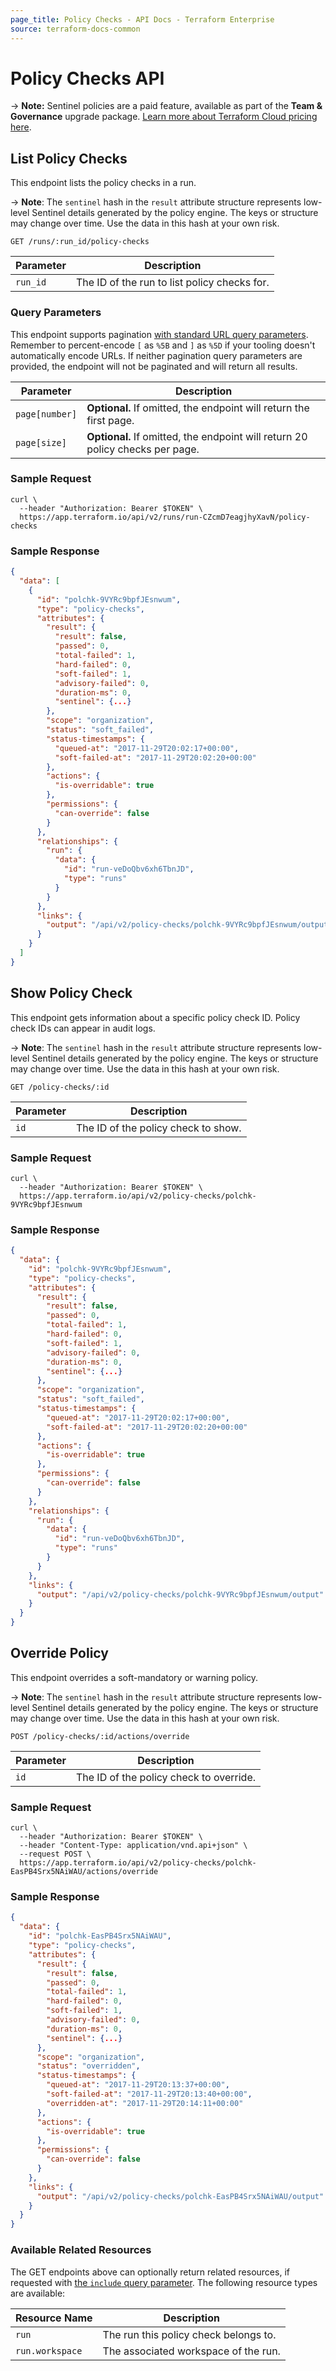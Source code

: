 ```yaml
---
page_title: Policy Checks - API Docs - Terraform Enterprise
source: terraform-docs-common
---
```


[200]: https://developer.mozilla.org/en-US/docs/Web/HTTP/Status/200

[201]: https://developer.mozilla.org/en-US/docs/Web/HTTP/Status/201

[202]: https://developer.mozilla.org/en-US/docs/Web/HTTP/Status/202

[204]: https://developer.mozilla.org/en-US/docs/Web/HTTP/Status/204

[400]: https://developer.mozilla.org/en-US/docs/Web/HTTP/Status/400

[401]: https://developer.mozilla.org/en-US/docs/Web/HTTP/Status/401

[403]: https://developer.mozilla.org/en-US/docs/Web/HTTP/Status/403

[404]: https://developer.mozilla.org/en-US/docs/Web/HTTP/Status/404

[409]: https://developer.mozilla.org/en-US/docs/Web/HTTP/Status/409

[412]: https://developer.mozilla.org/en-US/docs/Web/HTTP/Status/412

[422]: https://developer.mozilla.org/en-US/docs/Web/HTTP/Status/422

[429]: https://developer.mozilla.org/en-US/docs/Web/HTTP/Status/429

[500]: https://developer.mozilla.org/en-US/docs/Web/HTTP/Status/500

[504]: https://developer.mozilla.org/en-US/docs/Web/HTTP/Status/504

[JSON API document]: /enterprise/api-docs#json-api-documents

[JSON API error object]: https://jsonapi.org/format/#error-objects

# Policy Checks API

-> **Note:** Sentinel policies are a paid feature, available as part of the **Team & Governance** upgrade package. [Learn more about Terraform Cloud pricing here](https://www.hashicorp.com/products/terraform/pricing).

## List Policy Checks

This endpoint lists the policy checks in a run.

-> **Note**: The `sentinel` hash in the `result` attribute structure represents low-level Sentinel details generated by the policy engine. The keys or structure may change over time. Use the data in this hash at your own risk.

`GET /runs/:run_id/policy-checks`

| Parameter | Description                                  |
| --------- | -------------------------------------------- |
| `run_id`  | The ID of the run to list policy checks for. |

### Query Parameters

This endpoint supports pagination [with standard URL query parameters](/enterprise/api-docs#query-parameters). Remember to percent-encode `[` as `%5B` and `]` as `%5D` if your tooling doesn't automatically encode URLs.  If neither pagination query parameters are provided, the endpoint will not be paginated and will return all results.

| Parameter      | Description                                                                   |
| -------------- | ----------------------------------------------------------------------------- |
| `page[number]` | **Optional.** If omitted, the endpoint will return the first page.            |
| `page[size]`   | **Optional.** If omitted, the endpoint will return 20 policy checks per page. |

### Sample Request

```shell
curl \
  --header "Authorization: Bearer $TOKEN" \
  https://app.terraform.io/api/v2/runs/run-CZcmD7eagjhyXavN/policy-checks
```

### Sample Response

```json
{
  "data": [
    {
      "id": "polchk-9VYRc9bpfJEsnwum",
      "type": "policy-checks",
      "attributes": {
        "result": {
          "result": false,
          "passed": 0,
          "total-failed": 1,
          "hard-failed": 0,
          "soft-failed": 1,
          "advisory-failed": 0,
          "duration-ms": 0,
          "sentinel": {...}
        },
        "scope": "organization",
        "status": "soft_failed",
        "status-timestamps": {
          "queued-at": "2017-11-29T20:02:17+00:00",
          "soft-failed-at": "2017-11-29T20:02:20+00:00"
        },
        "actions": {
          "is-overridable": true
        },
        "permissions": {
          "can-override": false
        }
      },
      "relationships": {
        "run": {
          "data": {
            "id": "run-veDoQbv6xh6TbnJD",
            "type": "runs"
          }
        }
      },
      "links": {
        "output": "/api/v2/policy-checks/polchk-9VYRc9bpfJEsnwum/output"
      }
    }
  ]
}
```

## Show Policy Check

This endpoint gets information about a specific policy check ID. Policy check IDs can appear in audit logs.

-> **Note**: The `sentinel` hash in the `result` attribute structure represents low-level Sentinel details generated by the policy engine. The keys or structure may change over time. Use the data in this hash at your own risk.

`GET /policy-checks/:id`

| Parameter | Description                         |
| --------- | ----------------------------------- |
| `id`      | The ID of the policy check to show. |

### Sample Request

```shell
curl \
  --header "Authorization: Bearer $TOKEN" \
  https://app.terraform.io/api/v2/policy-checks/polchk-9VYRc9bpfJEsnwum
```

### Sample Response

```json
{
  "data": {
    "id": "polchk-9VYRc9bpfJEsnwum",
    "type": "policy-checks",
    "attributes": {
      "result": {
        "result": false,
        "passed": 0,
        "total-failed": 1,
        "hard-failed": 0,
        "soft-failed": 1,
        "advisory-failed": 0,
        "duration-ms": 0,
        "sentinel": {...}
      },
      "scope": "organization",
      "status": "soft_failed",
      "status-timestamps": {
        "queued-at": "2017-11-29T20:02:17+00:00",
        "soft-failed-at": "2017-11-29T20:02:20+00:00"
      },
      "actions": {
        "is-overridable": true
      },
      "permissions": {
        "can-override": false
      }
    },
    "relationships": {
      "run": {
        "data": {
          "id": "run-veDoQbv6xh6TbnJD",
          "type": "runs"
        }
      }
    },
    "links": {
      "output": "/api/v2/policy-checks/polchk-9VYRc9bpfJEsnwum/output"
    }
  }
}
```

## Override Policy

This endpoint overrides a soft-mandatory or warning policy.

-> **Note**: The `sentinel` hash in the `result` attribute structure represents low-level Sentinel details generated by the policy engine. The keys or structure may change over time. Use the data in this hash at your own risk.

`POST /policy-checks/:id/actions/override`

| Parameter | Description                             |
| --------- | --------------------------------------- |
| `id`      | The ID of the policy check to override. |

### Sample Request

```shell
curl \
  --header "Authorization: Bearer $TOKEN" \
  --header "Content-Type: application/vnd.api+json" \
  --request POST \
  https://app.terraform.io/api/v2/policy-checks/polchk-EasPB4Srx5NAiWAU/actions/override
```

### Sample Response

```json
{
  "data": {
    "id": "polchk-EasPB4Srx5NAiWAU",
    "type": "policy-checks",
    "attributes": {
      "result": {
        "result": false,
        "passed": 0,
        "total-failed": 1,
        "hard-failed": 0,
        "soft-failed": 1,
        "advisory-failed": 0,
        "duration-ms": 0,
        "sentinel": {...}
      },
      "scope": "organization",
      "status": "overridden",
      "status-timestamps": {
        "queued-at": "2017-11-29T20:13:37+00:00",
        "soft-failed-at": "2017-11-29T20:13:40+00:00",
        "overridden-at": "2017-11-29T20:14:11+00:00"
      },
      "actions": {
        "is-overridable": true
      },
      "permissions": {
        "can-override": false
      }
    },
    "links": {
      "output": "/api/v2/policy-checks/polchk-EasPB4Srx5NAiWAU/output"
    }
  }
}
```

### Available Related Resources

The GET endpoints above can optionally return related resources, if requested with [the `include` query parameter](/enterprise/api-docs#inclusion-of-related-resources). The following resource types are available:

| Resource Name   | Description                           |
| --------------- | ------------------------------------- |
| `run`           | The run this policy check belongs to. |
| `run.workspace` | The associated workspace of the run.  |
